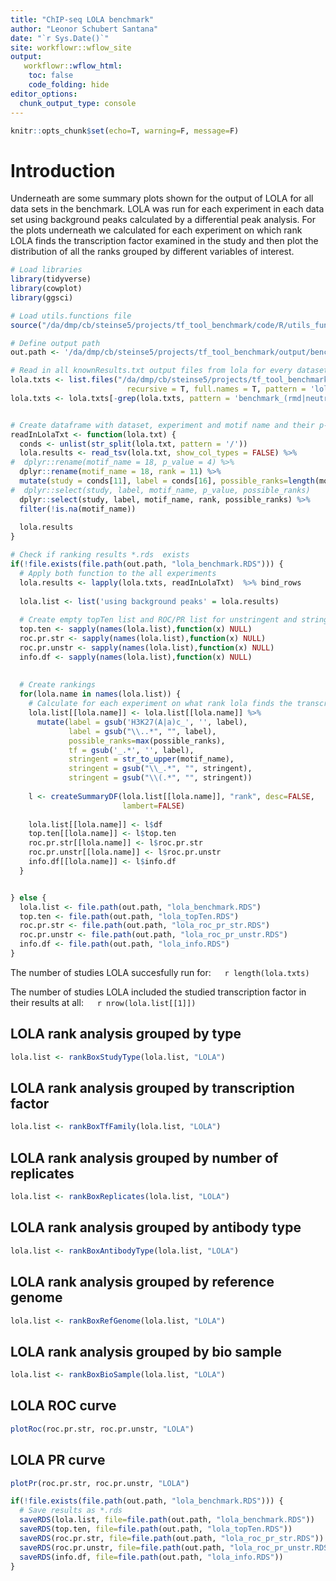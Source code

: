 ```yaml
---
title: "ChIP-seq LOLA benchmark"
author: "Leonor Schubert Santana"
date: "`r Sys.Date()`" 
site: workflowr::wflow_site
output:
   workflowr::wflow_html:
    toc: false
    code_folding: hide
editor_options:
  chunk_output_type: console
---
```


```r
knitr::opts_chunk$set(echo=T, warning=F, message=F)
```

# Introduction

Underneath are some summary plots shown for the output of LOLA for all data sets in the benchmark. LOLA was run for each experiment in each data set using background peaks calculated by a differential peak analysis. For the plots underneath we calculated for each experiment on which rank LOLA finds the transcription factor examined in the study and then plot the distribution of all the ranks grouped by different variables of interest.

```r
# Load libraries
library(tidyverse)
library(cowplot)
library(ggsci)

# Load utils.functions file
source("/da/dmp/cb/steinse5/projects/tf_tool_benchmark/code/R/utils_functions.R")

# Define output path
out.path <- '/da/dmp/cb/steinse5/projects/tf_tool_benchmark/output/benchmark_data/chipseq/lola/'

# Read in all knownResults.txt output files from lola for every dataset
lola.txts <- list.files("/da/dmp/cb/steinse5/projects/tf_tool_benchmark/data/chipseq/",
                          recursive = T, full.names = T, pattern = 'lola.txt')
lola.txts <- lola.txts[-grep(lola.txts, pattern = 'benchmark_(rmd|neutral)_bg')]


# Create dataframe with dataset, experiment and motif name and their p-value
readInLolaTxt <- function(lola.txt) {
  conds <- unlist(str_split(lola.txt, pattern = '/'))
  lola.results <- read_tsv(lola.txt, show_col_types = FALSE) %>%
#  dplyr::rename(motif_name = 18, p_value = 4) %>%
  dplyr::rename(motif_name = 18, rank = 11) %>%  
  mutate(study = conds[11], label = conds[16], possible_ranks=length(motif_name)) %>%
#  dplyr::select(study, label, motif_name, p_value, possible_ranks)
  dplyr::select(study, label, motif_name, rank, possible_ranks) %>%
  filter(!is.na(motif_name))
 
  lola.results
} 

# Check if ranking results *.rds  exists
if(!file.exists(file.path(out.path, "lola_benchmark.RDS"))) {
  # Apply both function to the all experiments
  lola.results <- lapply(lola.txts, readInLolaTxt)  %>% bind_rows
  
  lola.list <- list('using background peaks' = lola.results)
  
  # Create empty topTen list and ROC/PR list for unstringent and stringent and info
  top.ten <- sapply(names(lola.list),function(x) NULL)
  roc.pr.str <- sapply(names(lola.list),function(x) NULL)
  roc.pr.unstr <- sapply(names(lola.list),function(x) NULL)
  info.df <- sapply(names(lola.list),function(x) NULL)
  
  
  # Create rankings 
  for(lola.name in names(lola.list)) {
    # Calculate for each experiment on what rank lola finds the transcription factor examined in the study
    lola.list[[lola.name]] <- lola.list[[lola.name]] %>%
      mutate(label = gsub('H3K27(A|a)c_', '', label),
             label = gsub("\\..*", "", label),
             possible_ranks=max(possible_ranks),
             tf = gsub('_.*', '', label),
             stringent = str_to_upper(motif_name),
             stringent = gsub("\\_.*", "", stringent),
             stringent = gsub("\\(.*", "", stringent)) 
    
    l <- createSummaryDF(lola.list[[lola.name]], "rank", desc=FALSE, 
                         lambert=FALSE)
    
    lola.list[[lola.name]] <- l$df
    top.ten[[lola.name]] <- l$top.ten
    roc.pr.str[[lola.name]] <- l$roc.pr.str
    roc.pr.unstr[[lola.name]] <- l$roc.pr.unstr
    info.df[[lola.name]] <- l$info.df
  }


} else {
  lola.list <- file.path(out.path, "lola_benchmark.RDS")
  top.ten <- file.path(out.path, "lola_topTen.RDS")
  roc.pr.str <- file.path(out.path, "lola_roc_pr_str.RDS")
  roc.pr.unstr <- file.path(out.path, "lola_roc_pr_unstr.RDS")
  info.df <- file.path(out.path, "lola_info.RDS")
}


```

The number of studies LOLA succesfully run for: &emsp; `r length(lola.txts)` \

The number of studies LOLA included the studied transcription factor in their results at all: &emsp; `r nrow(lola.list[[1]])`


## LOLA rank analysis grouped by type {.tabset}

```r
lola.list <- rankBoxStudyType(lola.list, "LOLA")
```

## LOLA rank analysis grouped by transcription factor {.tabset}

```r
lola.list <- rankBoxTfFamily(lola.list, "LOLA")
```

## LOLA rank analysis grouped by number of replicates {.tabset}

```r
lola.list <- rankBoxReplicates(lola.list, "LOLA")
```

## LOLA rank analysis grouped by antibody type {.tabset}

```r
lola.list <- rankBoxAntibodyType(lola.list, "LOLA")
```

## LOLA rank analysis grouped by reference genome {.tabset}

```r
lola.list <- rankBoxRefGenome(lola.list, "LOLA")
```

## LOLA rank analysis grouped by bio sample {.tabset}

```r
lola.list <- rankBoxBioSample(lola.list, "LOLA")
```

## LOLA ROC curve {.tabset}

```r
plotRoc(roc.pr.str, roc.pr.unstr, "LOLA")
```

## LOLA PR curve {.tabset}

```r
plotPr(roc.pr.str, roc.pr.unstr, "LOLA")
```

```r
if(!file.exists(file.path(out.path, "lola_benchmark.RDS"))) {
  # Save results as *.rds
  saveRDS(lola.list, file=file.path(out.path, "lola_benchmark.RDS"))
  saveRDS(top.ten, file=file.path(out.path, "lola_topTen.RDS"))
  saveRDS(roc.pr.str, file=file.path(out.path, "lola_roc_pr_str.RDS"))
  saveRDS(roc.pr.unstr, file=file.path(out.path, "lola_roc_pr_unstr.RDS"))
  saveRDS(info.df, file=file.path(out.path, "lola_info.RDS"))
}
```

